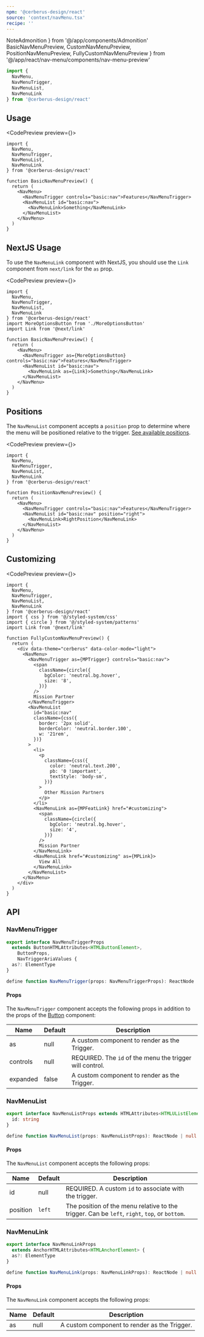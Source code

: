 ```yaml
---
npm: '@cerberus-design/react'
source: 'context/navMenu.tsx'
recipe: ''
---
```


  NoteAdmonition
} from '@/app/components/Admonition'
  BasicNavMenuPreview,
  CustomNavMenuPreview,
  PositionNavMenuPreview,
  FullyCustomNavMenuPreview
} from '@/app/react/nav-menu/components/nav-menu-preview'

```ts
import {
  NavMenu,
  NavMenuTrigger,
  NavMenuList,
  NavMenuLink
} from '@cerberus-design/react'
```

## Usage

<CodePreview preview={<BasicNavMenuPreview />}>
```tsx title="nav.tsx"
import {
  NavMenu,
  NavMenuTrigger,
  NavMenuList,
  NavMenuLink
} from '@cerberus-design/react'

function BasicNavMenuPreview() {
  return (
    <NavMenu>
      <NavMenuTrigger controls="basic:nav">Features</NavMenuTrigger>
      <NavMenuList id="basic:nav">
        <NavMenuLink>Something</NavMenuLink>
      </NavMenuList>
    </NavMenu>
  )
}
```
</CodePreview>

## NextJS Usage

To use the `NavMenuLink` component with NextJS, you should use the `Link` component from `next/link` for the `as` prop.

<CodePreview preview={<CustomNavMenuPreview />}>
```tsx title="nav.tsx" {8,15}
import {
  NavMenu,
  NavMenuTrigger,
  NavMenuList,
  NavMenuLink
} from '@cerberus-design/react'
import MoreOptionsButton from './MoreOptionsButton'
import Link from '@next/link'

function BasicNavMenuPreview() {
  return (
    <NavMenu>
      <NavMenuTrigger as={MoreOptionsButton} controls="basic:nav">Features</NavMenuTrigger>
      <NavMenuList id="basic:nav">
        <NavMenuLink as={Link}>Something</NavMenuLink>
      </NavMenuList>
    </NavMenu>
  )
}
```
</CodePreview>

## Positions

The `NavMenuList` component accepts a `position` prop to determine where the menu will be positioned relative to the trigger. [See available positions](#navmenulist).

<CodePreview preview={<PositionNavMenuPreview />}>
```tsx title="nav.tsx" {12}
import {
  NavMenu,
  NavMenuTrigger,
  NavMenuList,
  NavMenuLink
} from '@cerberus-design/react'

function PositionNavMenuPreview() {
  return (
    <NavMenu>
      <NavMenuTrigger controls="basic:nav">Features</NavMenuTrigger>
      <NavMenuList id="basic:nav" position="right">
        <NavMenuLink>RightPosition</NavMenuLink>
      </NavMenuList>
    </NavMenu>
  )
}
```
</CodePreview>

## Customizing

<CodePreview preview={<FullyCustomNavMenuPreview />}>
```tsx title="nav.tsx"
import {
  NavMenu,
  NavMenuTrigger,
  NavMenuList,
  NavMenuLink
} from '@cerberus-design/react'
import { css } from '@/styled-system/css'
import { circle } from '@/styled-system/patterns'
import Link from '@next/link'

function FullyCustomNavMenuPreview() {
  return (
    <div data-theme="cerberus" data-color-mode="light">
      <NavMenu>
        <NavMenuTrigger as={MPTrigger} controls="basic:nav">
          <span
            className={circle({
              bgColor: 'neutral.bg.hover',
              size: '8',
            })}
          />
          Mission Partner
        </NavMenuTrigger>
        <NavMenuList
          id="basic:nav"
          className={css({
            border: '2px solid',
            borderColor: 'neutral.border.100',
            w: '21rem',
          })}
        >
          <li>
            <p
              className={css({
                color: 'neutral.text.200',
                pb: '0 !important',
                textStyle: 'body-sm',
              })}
            >
              Other Mission Partners
            </p>
          </li>
          <NavMenuLink as={MPFeatLink} href="#customizing">
            <span
              className={circle({
                bgColor: 'neutral.bg.hover',
                size: '4',
              })}
            />
            Mission Partner
          </NavMenuLink>
          <NavMenuLink href="#customizing" as={MPLink}>
            View All
          </NavMenuLink>
        </NavMenuList>
      </NavMenu>
    </div>
  )
}
```
</CodePreview>

## API

<NoteAdmonition description="The NavMenu component is the context provider to the family." />

### NavMenuTrigger

```ts showLineNumbers=false
export interface NavMenuTriggerProps
  extends ButtonHTMLAttributes<HTMLButtonElement>,
    ButtonProps,
    NavTriggerAriaValues {
  as?: ElementType
}

define function NavMenuTrigger(props: NavMenuTriggerProps): ReactNode | null
```

#### Props

The `NavMenuTrigger` component accepts the following props in addition to the props of the [Button](./button) component:

| Name     | Default | Description                                                   |
| -------- | ------- | ------------------------------------------------------------- |
| as     | null   | A custom component to render as the Trigger. |
| controls     | null   | REQUIRED. The `id` of the menu the trigger will control. |
| expanded     | false   | A custom component to render as the Trigger. |

<NoteAdmonition description="Custom components must be able to recieve a 'ref' object via 'forwardRef'." />

### NavMenuList

```ts showLineNumbers=false
export interface NavMenuListProps extends HTMLAttributes<HTMLUListElement> {
  id: string
}

define function NavMenuList(props: NavMenuListProps): ReactNode | null
```

#### Props

The `NavMenuList` component accepts the following props:

| Name     | Default | Description                                                   |
| -------- | ------- | ------------------------------------------------------------- |
| id     | null   | REQUIRED. A custom `id` to associate with the trigger. |
| position     | `left`   | The position of the menu relative to the trigger. Can be `left`, `right`, `top`, or `bottom`. |

### NavMenuLink

```ts showLineNumbers=false
export interface NavMenuLinkProps
  extends AnchorHTMLAttributes<HTMLAnchorElement> {
  as?: ElementType
}

define function NavMenuLink(props: NavMenuLinkProps): ReactNode | null
```

#### Props

The `NavMenuLink` component accepts the following props:

| Name     | Default | Description                                                   |
| -------- | ------- | ------------------------------------------------------------- |
| as     | null   | A custom component to render as the Trigger. |

<NoteAdmonition description="Custom components must be able to recieve a 'ref' object via 'forwardRef'." />